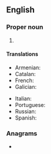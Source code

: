 {{also|ebu|.ebu}}
==English==

===Proper noun===
{{en-proper noun}}

# {{initialism of|en|{{w|European Broadcasting Union}}}}

====Translations====
{{trans-top|European Broadcasting Union}}
* Armenian: {{t|hy|ԵՀՄ}}
* Catalan: {{t|ca|UER|f}}
* French: {{t|fr|UER|f}}
* Galician: {{t|gl|UER|f}}
{{trans-mid}}
* Italian: {{t|it|UER|f}}
* Portuguese: {{t|pt|UER|f}}
* Russian: {{t|ru|ЕВС}}
* Spanish: {{t|es|UER|f}}
{{trans-bottom}}

===Anagrams===
* {{anagrams|en|a=beu|Bue|ube}}
